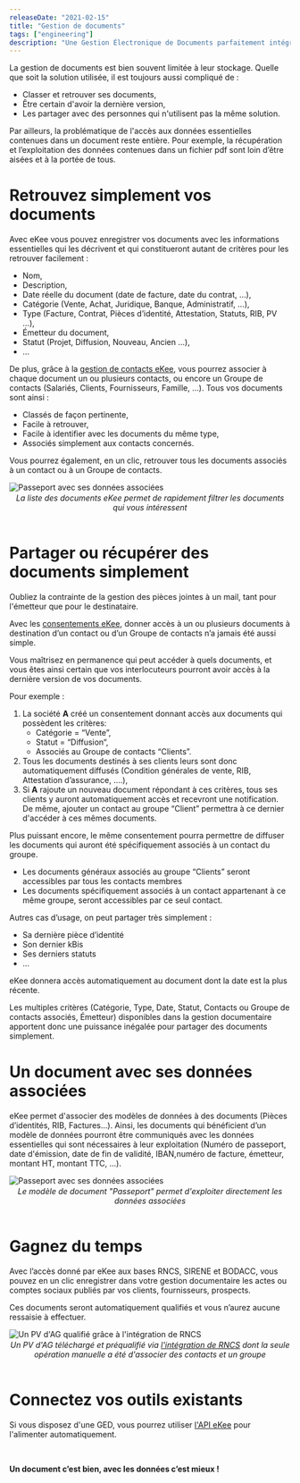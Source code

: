 ```yaml
---
releaseDate: "2021-02-15"
title: "Gestion de documents"
tags: ["engineering"]
description: "Une Gestion Électronique de Documents parfaitement intégrée. Récupérez et classez efficacement vos documents et ceux issus de vos contacts"
---
```


La gestion de documents est bien souvent limitée à leur stockage. Quelle que soit la solution
utilisée, il est toujours aussi compliqué de :

- Classer et retrouver ses documents,
- Être certain d'avoir la dernière version,
- Les partager avec des personnes qui n'utilisent pas la même solution.

Par ailleurs, la problématique de l'accès aux données essentielles contenues dans un document reste
entière. Pour exemple, la récupération et l’exploitation des données contenues dans un fichier pdf
sont loin d’être aisées et à la portée de tous.

# Retrouvez simplement vos documents

Avec eKee vous pouvez enregistrer vos documents avec les informations essentielles qui les décrivent
et qui constitueront autant de critères pour les retrouver facilement :

- Nom,
- Description,
- Date réelle du document (date de facture, date du contrat, …),
- Catégorie (Vente, Achat, Juridique, Banque, Administratif, …),
- Type (Facture, Contrat, Pièces d’identité, Attestation, Statuts, RIB, PV …),
- Émetteur du document,
- Statut (Projet, Diffusion, Nouveau, Ancien …),
- ...

De plus, grâce à la [gestion de contacts eKee](/blog/gestion-de-contacts), vous
pourrez associer à chaque document un ou plusieurs contacts, ou encore un
Groupe de contacts (Salariés, Clients, Fournisseurs, Famille, …). Tous vos
documents sont ainsi :

- Classés de façon pertinente,
- Facile à retrouver,
- Facile à identifier avec les documents du même type,
- Associés simplement aux contacts concernés.

Vous pourrez également, en un clic, retrouver tous les documents associés à un contact ou à un
Groupe de contacts.

![Passeport avec ses données associées](./documents-list-display.png)

<center style="margin-top: -12px">
  <i>
    La liste des documents eKee permet de rapidement filtrer les documents qui
    vous intéressent
  </i>
</center>
<br />

# Partager ou récupérer des documents simplement

Oubliez la contrainte de la gestion des pièces jointes à un mail, tant pour
l'émetteur que pour le destinataire.

Avec les [consentements eKee](/blog/gestion-de-consentements), donner accès à
un ou plusieurs documents à destination d’un contact ou d’un Groupe de contacts
n’a jamais été aussi simple.

Vous maîtrisez en permanence qui peut accéder à quels documents, et vous êtes
ainsi certain que vos interlocuteurs pourront avoir accès à la dernière version
de vos documents.

Pour exemple :

1. La société **A** créé un consentement donnant accès aux documents
   qui possèdent les critères:
   - Catégorie = “Vente”,
   - Statut = “Diffusion“,
   - Associés au Groupe de contacts “Clients”.
2. Tous les documents destinés à ses clients leurs sont donc automatiquement
   diffusés (Condition générales de vente, RIB, Attestation d’assurance, ….),
3. Si **A** rajoute un nouveau document répondant à ces critères, tous ses
   clients y auront automatiquement accès et recevront une notification. De
   même, ajouter un contact au groupe “Client” permettra à ce dernier d'accéder
   à ces mêmes documents.

Plus puissant encore, le même consentement pourra permettre de diffuser les
documents qui auront été spécifiquement associés à un contact du groupe.

- Les documents généraux associés au groupe “Clients” seront accessibles par tous les
  contacts membres
- Les documents spécifiquement associés à un contact appartenant à ce même groupe,
  seront accessibles par ce seul contact.

Autres cas d’usage, on peut partager très simplement :

- Sa dernière pièce d’identité
- Son dernier kBis
- Ses derniers statuts
- ...

eKee donnera accès automatiquement au document dont la date est la plus récente.

Les multiples critères (Catégorie, Type, Date, Statut, Contacts ou Groupe de
contacts associés, Émetteur) disponibles dans la gestion documentaire
apportent donc une puissance inégalée pour partager des documents simplement.

<!-- ![Jean partage un passeport à un groupe puis met à jours son passeport](./documents-sharing.gif) -->

# Un document avec ses données associées

eKee permet d'associer des modèles de données à des documents (Pièces
d’identités, RIB, Factures…). Ainsi, les documents qui bénéficient d’un modèle
de données pourront être communiqués avec les données essentielles qui sont
nécessaires à leur exploitation (Numéro de passeport, date d'émission, date de
fin de validité, IBAN,numéro de facture, émetteur, montant HT, montant TTC, ...).

![Passeport avec ses données associées](./document-model-information.png)

<center style="margin-top: -12px">
  <i>
    Le modèle de document "Passeport" permet d'exploiter directement les données
    associées
  </i>
</center>
<br />

# Gagnez du temps

Avec l’accès donné par eKee aux bases RNCS, SIRENE et BODACC, vous pouvez en
un clic enregistrer dans votre gestion documentaire les actes ou comptes
sociaux publiés par vos clients, fournisseurs, prospects.

Ces documents seront automatiquement qualifiés et vous n’aurez aucune ressaisie
à effectuer.

![Un PV d'AG qualifié grâce à l'intégration de RNCS](./document-details-rncs.png)

<center style="margin-top: -12px">
  <i>
    Un PV d'AG téléchargé et préqualifié via
    <a href="/blog/bases-rncs-sirene-bodacc">l'intégration de RNCS</a> dont la seule
    opération manuelle a été d'associer des contacts et un groupe
  </i>
</center>

<br />

# Connectez vos outils existants

Si vous disposez d'une GED, vous pourrez utiliser [l'API eKee](/blog/api) pour l'alimenter automatiquement.

<br />

**Un document c’est bien, avec les données c’est mieux !**

